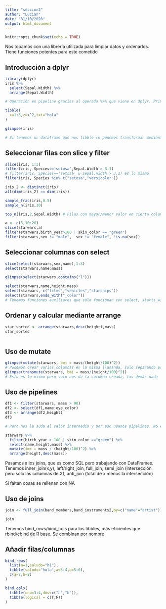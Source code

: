 ---
title: "seccion2"
author: "Lucian"
date: "31/10/2020"
output: html_document
---

```{r setup, include=FALSE}
knitr::opts_chunk$set(echo = TRUE)
```
Nos topamos con una librería utilizada para limpiar datos y ordenarlos. Tiene funciones potentes para este cometido

## Introducción a dplyr
```{r}
library(dplyr)
iris %>%
  select(Sepal.Width) %>%
  arrange(Sepal.Width)

# Operación en pipeline gracias al operado %>% que viene en dplyr. Primero selecionamos y luego ordenamos la columna en específico

tibble(
  x=1:3,z=x^2,txt="hola"
)

glimpse(iris)

# Si tenemos un dataframe que nos tibble lo podemos transformar mediante la función as_tibble()

```

## Seleccionar filas con slice y filter
```{r}
slice(iris, 1:3)
filter(iris, Species=='setosa',Sepal.Width > 3.1)
# filter(iris, Species=='setosa' & Sepal.Width > 3.1) es lo mismo
filter(iris, Species %in% c("setosa","versicolor"))

iris_2 <- distinct(iris)
all(dim(iris_2) == dim(iris))

sample_frac(iris,0.5)
sample_n(iris,10)

top_n(iris,2,Sepal.Width) # Filas con mayor/menor valor en cierta columna

a <- c(5,10:20)
slice(starwars,a)
filter(starwars,birth_year>100 | skin_color == "green")
filter(starwars,sex != "male",  sex != "female", !is.na(sex))
```

## Seleccionar columnas con select

```{r}
slice(select(starwars,sex,name),1:3)
select(starwars,name:mass)

glimpse(select(starwars,contains("l")))

select(starwars,name,height,mass)
select(starwars,-c("films","vehicles","starships"))
select(starwars,ends_with("_color"))
# Tenemos funciones auxiliares que solo funcionan con select, starts_with,ends_with,contains,mathces,rum_range,one_of
```

## Ordenar y calcular mediante arrange

```{r}

star_sorted <- arrange(starwars,desc(height),mass)
star_sorted
                
```

## Uso de mutate

``` {r}

glimpse(mutate(starwars, bmi = mass/(height/100)^2))
# Podemos crear varias columnas en la misma llamanda, solo separando pro comas y ya está. La transformación no es inplace, hay que asignarlo a un nuevo dataframe
glimpse(transmute(starwars, bmi = mass/(height/100)^2))
# Esto es lo mismo pero solo nos da la columna creada, las demás nada
```
## Uso de pipelines
```{r}
df1 <- filter(starwars, mass > 90)
df2 <- select(df1,name:eye_color)
df3 <- arrange(df2,height)
df3

# Pero nos la suda el valor intermedio y por eso usamos pipelines. No es inplace y por eso debemos asignarlo a algo si no queremos que se pierda

starwars %>%
  filter(birth_year > 100 | skin_color =="green") %>%
  select(name,height,mass) %>%
  mutate(imc = mass / (height/100)^2) %>%
  arrange(height,desc(mass))
```

Pasamos a los joins, que es como SQL pero trabajando con DataFrames. Tenemos inner_join(x,y), left/right_join, full_join, semi_join (intersección pero solo las columnas de X), anti_join (total de x menos la intersección)

Si faltan cosas se rellenan con NA

## Uso de joins

```{r}
join <- full_join(band_members,band_instruments2,by=c("name"="artist"))

join

```
Tenemos bind_rows/bind_cols para los tibbles, más eficientes que rbind/cbind de R base. Se combinan por nombre

## Añadir filas/columnas

```{r}

bind_rows(
  list(a=1,saludo="hi"),
  tibble(saludo="hola",a=3:4,b=5:6),
  c(a=7,b=8)
)

bind_cols(
  tibble(uno=3:4,dos=c("a","b")),
  tibble(logical = c(T,F))
)
```